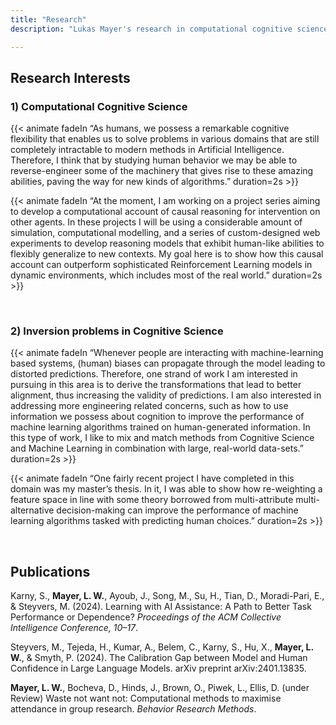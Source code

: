 ```yaml
---
title: "Research"
description: "Lukas Mayer's research in computational cognitive science, Human-AI collaboration. Related topics include causal reasoning, inversion problems, AI alignment, data-science, software development"

---
```

<style>
.description {
    display: none;
}
</style>



:::{.column-page}

## Research Interests

### 1) Computational Cognitive Science
{{< animate fadeIn "As humans, we possess a remarkable cognitive flexibility that enables us to solve problems in various domains that are still completely intractable to modern methods in Artificial Intelligence. Therefore, I think that by studying human behavior we may be able to reverse-engineer some of the machinery that gives rise to these amazing abilities, paving the way for new kinds of algorithms."  duration=2s >}}

{{< animate fadeIn "At the moment, I am working on a project series aiming to develop a computational account of causal reasoning for intervention on other agents. In these projects I will be using a considerable amount of simulation, computational modelling, and a series of custom-designed web experiments to develop reasoning models that exhibit human-like abilities to flexibly generalize to new contexts. My goal here is to show how this causal account can outperform sophisticated Reinforcement Learning models in dynamic environments, which includes most of the real world."  duration=2s >}}


\

### 2) Inversion problems in Cognitive Science
{{< animate fadeIn "Whenever people are interacting with machine-learning based systems, (human) biases can propagate through the model leading to distorted predictions. Therefore, one strand of work I am interested in pursuing in this area is to derive the transformations that lead to better alignment, thus increasing the validity of predictions. I am also interested in addressing more engineering related concerns, such as how to use information we possess about cognition to improve the performance of machine learning algorithms trained on human-generated information. In this type of work, I like to mix and match methods from Cognitive Science and Machine Learning in combination with large, real-world data-sets."  duration=2s >}}

{{< animate fadeIn "One fairly recent project I have completed in this domain was my master’s thesis. In it, I was able to show how re-weighting a feature space in line with some theory borrowed from multi-attribute multi-alternative decision-making can improve the performance of machine learning algorithms tasked with predicting human choices."  duration=2s >}}


\


## Publications {#publications}

Karny, S., **Mayer, L. W.**, Ayoub, J., Song, M., Su, H., Tian, D., Moradi-Pari, E., & Steyvers, M. (2024). Learning with AI Assistance: A Path to Better Task Performance or Dependence? *Proceedings of the ACM Collective Intelligence Conference, 10–17*. 

Steyvers, M., Tejeda, H., Kumar, A., Belem, C., Karny, S., Hu, X., **Mayer, L. W.**, & Smyth, P. (2024). The Calibration Gap between Model and Human Confidence in Large Language Models. arXiv preprint arXiv:2401.13835. 

**Mayer, L. W.**, Bocheva, D., Hinds, J., Brown, O., Piwek, L., Ellis, D. (under Review) Waste not want not: Computational methods to maximise attendance in group research. *Behavior Research Methods*. 

:::

<script>
  window.addEventListener("load", function() {
    var content = document.querySelector(".quarto-content");
    if (content) {
      content.classList.remove("hidden");  // Remove the hidden class to allow transition
      content.classList.add("fade-in");    // Add the fade-in class for the transition effect
    }
  });
</script>

<style>

#embedded-publications {
  max-width: 100%;
  overflow-x: auto;
  box-sizing: border-box;
  padding: 10px;
}

#embedded-publications * {
  max-width: 100%;
  box-sizing: border-box;
}

@media only screen and (max-width: 600px) {
  #embedded-publications {
    font-size: 0.9em;
    padding: 5px;
  }

  #embedded-publications hr {
    margin: 10px 0;
  }
}

</style>


